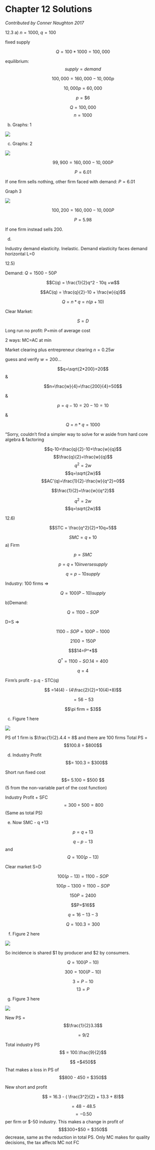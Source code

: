 # Chapter 12 Solutions {-}

*Contributed by Conner Naughton 2017*



12.3 a)    $n = 1000$, $q = 100$  

fixed supply  
 
$$Q = 100*1000 = 100,000$$ 
				
equilibrium: 
$$supply = demand$$

$$100,000 = 160,000 - 10,000p$$

$$10,000p = 60,000$$
		
$$p = \$6$$



$$Q = 100,000$$
$$ n =  1000$$ 

b) Graphs: 1

![](images/12_1.png)





c) Graphs: 2 

![](images/12_2.png)


$$99,900 = 160,000 - 10,000P$$

$$P = 6.01 $$

If one firm sells nothing, other firm faced with demand: $P = 6.01$

Graph 3

![](images/12_3.png)


$$100,200 = 160,000 - 10,000P $$

$$P = 5.98$$

If one firm instead sells 200.

d)   

\begin{align*}
e_{p,q} &= \frac{\Delta Q}{ \Delta P} \\
        &=\frac{dQ}{dP}*\frac{P}{Q} \\
        &=\frac{50*6}{100,000} \\
        &= -0.003
\end{align*}
        
Industry demand elasticity. Inelastic. Demand elasticity faces demand horizontal L=0

12.5)   

Demand: $Q = 1500 - 50P$ 


$$C(q) = \frac{1}{2}q^2 - 10q +w$$

\begin{align*}
MC(q) &= q-10 \\
    p &= q-10 \\
    q &= p+10
\end{align*}

$$AC(q) = \frac{q}{2}-10 + \frac{w}{q}$$

$$Q= n*q = n(p+10)$$

Clear Market:

$$S=D$$

Long run no profit: P=min of average cost  

2 ways: MC=AC at min  

\begin{align*}
n(p+10) &= 1500-50p \\
np+n*10 &=1500-50p \\
(50+n)p &=1500-10n \\
      p &=\frac{1500-10n}{50+n} \\
(50+\frac{w}{4})P &=1500-\frac{10w}{4}
\end{align*}

Market clearing plus entrepreneur clearing $n=0.25w$  

\begin{algin*}
(200+w)P&=6000-10w \\
(200+w)(\sqrt{2w}-10)&=6000-10w \\
(200+w)\sqrt{2w}-10(200+w)&=6000-10w \\
(200+w)\sqrt{2w}&=8000
\end{algin*}  

guess and verify $w=200$...  


$$q=\sqrt{2*200}=20$$
&  

$$n=\frac{w}{4}=\frac{200}{4}=50$$

&  

$$p=q-10=20-10=10$$ 


& 

$$Q=n*q=1000$$  

"Sorry, couldn't find a simpler way to solve for w aside from hard core algebra & factoring

$$q-10=\frac{q}{2}-10+\frac{w}{q}$$
$$\frac{q}{2}=\frac{w}{q}$$
$$q^2=2w$$
$$q=\sqrt{2w}$$
$$AC'(q)=\frac{1}{2}-\frac{w}{q^2}=0$$

$$\frac{1}{2}=\frac{w}{q^2}$$

$$q^2=2w$$
$$q=\sqrt{2w}$$





12.6)  

$$STC = \frac{q^2}{2}+10q+5$$


$$SMC = q+ 10$$
a) Firm

$$ p=SMC$$  

$$p=q + 10  inverse supply$$  


$$q =p-10 supply$$

Industry: 100 firms =>  

$$Q=100(P-10) supply$$

b)Demand: 

$$Q=1100-SOP$$  

D=S =>  

$$1100-SOP=100P-1000$$  


$$2100 = 150P$$  

$$$14=P^*$$  

$$Q^*=1100-SO.14 = 400$$  

$$q=4$$ 


Firm's profit - p.q - STC(q)

$$ =14(4) - (4\frac{2}{2}+10(4)+8)$$  

  $$=56-53$$  
  
 $$\pi  firm = $3$$


c) Figure 1 here

![](images/12_Figure1.jpg) 



PS of 1 firm is $\frac{1}{2}.4.4 = 8$ and there are 100 firms
 Total PS = $$100.8 = $800$$

d) Industry Profit $$= 100.3 = $300$$ 

Short run fixed cost $$= 5.100 = $500 $$(5 from the non-variable part of the cost function)

Industry Profit + SFC $$= 300 + 500 = 800 $$(Same as total PS)

e) Now SMC - q +13

$$p = q+13$$

$$q-p-13$$ and$$ Q=100(p-13)$$

Clear market S=D

$$100(p-13)=1100-SOP$$  

$$100p-1300=1100-SOP$$ 

$$150P=2400$$  

$$P=$16$$ 

$$q=16-13-3$$  

$$Q=100.3=300$$

f) Figure 2 here

![](images/12_Figure2.jpg)



So incidence is shared \$1 by producer and \$2 by consumers.

$$Q = 100(P-10)$$ 

$$300=100(P-10)$$

$$3=P-10$$
$$13=P$$

g) Figure 3 here

![](images/12_Figure3.jpg)


New PS =$$\frac{1}{2}3.3$$

$$ = 9/2$$

 Total industry PS $$ = 100.\frac{9}{2}$$ 
 
$$ =$450$$
 That makes a loss in PS of $$800 - 450 = $350$$

New short and profit 

$$ = 16.3 - ( \frac{3^2}{2} + 13.3 + 8)$$ 

$$=48-48.5$$
 $$= -0.50$$ per firm or \$-50 industry. This makes a change in profit of $$$300+$50 = $350$$ decrease, same as the reduction in total PS.
Only MC makes for quality decisions, the tax affects MC not FC

